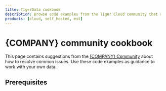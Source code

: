 ```yaml
---
title: TigerData cookbook
description: Browse code examples from the Tiger Cloud community that resolve common issues and provide solutions for non-standard tasks
products: [cloud, self_hosted, mst]
---
```




# {COMPANY} community cookbook

This page contains suggestions from the [{COMPANY} Community](https://timescaledb.slack.com/) about how to resolve 
common issues. Use these code examples as guidance to work with your own data. 


## Prerequisites

<IntegrationPrereqs />

<Hypertables />

<IOT />



[create-a-service]: /getting-started/:currentVersion:/services/#create-a-timescale-cloud-service
[connect-to-service]: /getting-started/:currentVersion:/run-queries-from-console/

